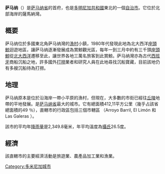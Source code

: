 {{Infobox City
|chinese_name = 萨马纳
|official_name = Samaná
|image_skyline = 
|image_caption = 
|image_map = Dominicana Locator.png
|map_caption = 萨马纳的位置圖
|latd = 19 |latm = 12 |latNS = N
|longd= 69 |longm= 19 |longEW= W
|subdivision_type = [[省|省]]
|subdivision_name = [[萨马纳省|萨马纳省]]
|area_magnitude =
|area_total =412,11  
|population_as_of  = 2008
|population_total = 157,252
|population_metro  =99,786
|population_urban = 
|website = 
}}
'''萨马纳'''（{{lang-es|Samaná}}）是[[萨马纳省|萨马纳省]]的首府，也是[[多明尼加共和國|多明尼加共和國]]東北的一個[[自治市|自治市]]。它位於北部海岸的薩馬納灣。 


== 概要 ==
萨马纳位於多國東北角萨马纳灣的[[漁村|漁村]]小鎮，1980年代發現此地為北大西洋[[座頭鯨|座頭鯨]]迴遊地區，讓萨马纳逐漸發展成為賞鯨觀光區，每年一到三月中約有三千頭[[座頭鯨|座頭鯨]]從[[北大西洋|北大西洋]]遷移至此，讓世界各地三萬名旅客到此賞鯨。萨马纳灣亦為古代[[西班牙|西班牙]]商船沉船之地，許多國外[[打撈|打撈]]業者和研究人員在此地尋找沉船寶藏，目前該地仍有多艘沉船待為打撈。



== 地理 ==
萨马纳原本是位於沿海岸一帶小平原的漁村，但現在，大多數的市街已經往[[丘陵|丘陵]]地帶的平地發展。是[[萨马纳省|萨马纳省]]最大的城市。它有總面積412,11平方公里（幾乎占該省總面積的49 ％），直轄市的行政區包括三個市轄區 （Arroyo Barril, El Limón 和 Las Galeras ）。 

該市的平均年[[降雨量|降雨量]]是2,349.8毫米，年平均溫度為[[攝氏|攝氏]]26.5度。

== 經濟 ==
該直轄市的主要經濟活動是旅遊業、農產品加工業和漁業。


{{加勒比海地理小作品}}

[[Category:多米尼加城市|Category:多米尼加城市]]